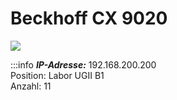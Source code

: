 
# Beckhoff CX 9020

<a target="_blank" href={cx9020}> <img src={cx9020_min} /> </a>

:::info
***IP-Adresse:*** 192.168.200.200 \
Position:   Labor UGII B1\
Anzahl: 11